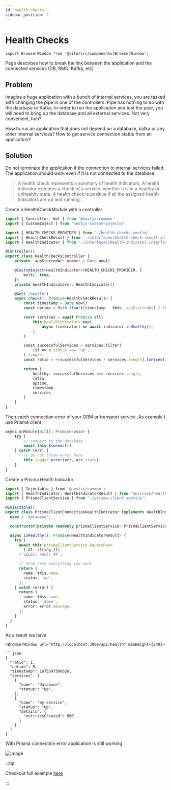 ```yaml
---
id: health-checks
sidebar_position: 2
---
```


# Health Checks

```mdx-code-block
import BrowserWindow from '@site/src/components/BrowserWindow';
```

Page describes how to break the link between the application and the connected services (DB, RMQ, Kafka, etc)

## Problem

Imagine a huge application with a bunch of internal services, you are tasked with changing the pipe in one of the controllers. Pipe has nothing to do with the database or Kafka. In order to run the application and test the pipe, you will need to bring up the database and all external services. Not very convenient, huh?

How to run an application that does not depend on a database, kafka or any other internal services? How to get service connection status from an application?

## Solution

Do not terminate the application if the connection to internal services failed. The application should work even if it is not connected to the database

> A health check represents a summary of health indicators. A health indicator executes a check of a service, whether it is in a healthy or unhealthy state. A health check is positive if all the assigned health indicators are up and running.

Create a HealthCheckModule with a controller

```ts title="libs/core/health-checks/src/lib/health-checks.controller.ts"
import { Controller, Get } from '@nestjs/common'
import { CustomInject } from 'nestjs-custom-injector'

import { HEALTH_CHECKS_PROVIDER } from './health-checks.config'
import { HealthCheckResult } from './interfaces/health-check-result.interface'
import { HealthIndicator } from './interfaces/health-indicator.interface'

@Controller()
export class HealthChecksController {
    private _appStartedAt: number = Date.now()

    @CustomInject<HealthIndicator>(HEALTH_CHECKS_PROVIDER, {
        multi: true,
    })
    private healthIndicators!: HealthIndicator[]

    @Get('/health')
    async check(): Promise<HealthCheckResult> {
        const timestamp = Date.now()
        const uptime = Math.floor((timestamp - this._appStartedAt) / 1000)

        const services = await Promise.all(
            this.healthIndicators.map(
                async (indicator) => await indicator.isHealthy(),
            ),
        )

        const successfulServices = services.filter(
            (s) => s.status === 'up',
        ).length
        const ratio = +(successfulServices / services.length).toFixed(2)

        return {
            healthy: successfulServices === services.length,
            ratio,
            uptime,
            timestamp,
            services,
        }
    }
}

```

Then catch connection error of your ORM or transport service. As example I use Prisma client

```ts title="libs/core/prisma-client/src/lib/prisma-client.service.ts"
async onModuleInit(): Promise<void> {
    try {
        // connect to the database
        await this.$connect()
    } catch (err) {
        // do not throw error here
        this.logger.error(err, err.stack)
    }
}
```

Create a Prisma Health Indicator

```ts title="libs/core/prisma-client/src/lib/prisma-client-connection.health.ts"
import { Injectable } from '@nestjs/common';
import { HealthIndicator, HealthIndicatorResult } from '@nx/core/health-checks';
import { PrismaClientService } from './prisma-client.service';

@Injectable()
export class PrismaClientConnectionHealthIndicator implements HealthIndicator {
  name = 'database';

  constructor(private readonly prismaClientService: PrismaClientService) {}

  async isHealthy(): Promise<HealthIndicatorResult> {
    try {
      await this.prismaClientService.$queryRaw<
        { dt: string }[]
      >`SELECT now() dt`;

      // drop here everything you want
      return {
        name: this.name,
        status: 'up',
      };
    } catch (error) {
      return {
        name: this.name,
        status: 'down',
        error: error.message,
      };
    }
  }
}
```

As a result we have

````mdx-code-block
<BrowserWindow url="http://localhost:3000/api/health" minHeight={240}>

```json
{
  "ratio": 1,
  "uptime": 5,
  "timestamp": 1675597500626,
  "services": [
    {
      "name": "database",
      "status": "up",
    },
    {
      "name": "my-service",
      "status": "up",
      "details": {
        "entitiesCreated": 500
      }
    }
  ]
}
````

</BrowserWindow>

With Prisma connection error application is still working

![image](./img/hc-log.png)

:::tip

Checkout full example [here](https://github.com/temarusanov/nx/tree/master/libs/core/health-checks/src/lib)

:::
